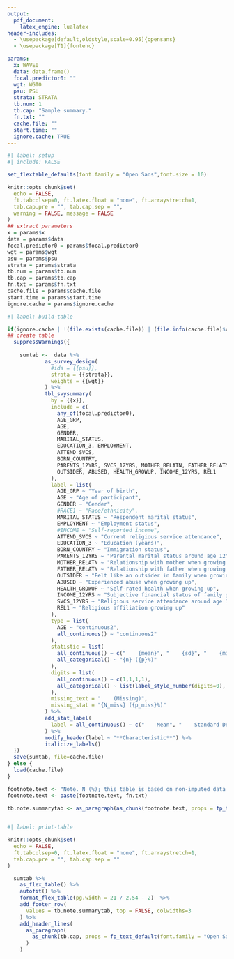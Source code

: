 ```yaml
---
output:
  pdf_document:
    latex_engine: lualatex
header-includes:
  - \usepackage[default,oldstyle,scale=0.95]{opensans}
  - \usepackage[T1]{fontenc}

params: 
  x: WAVE0
  data: data.frame()
  focal.predictor0: ""
  wgt: WGT0
  psu: PSU
  strata: STRATA
  tb.num: 1
  tb.cap: "Sample summary."
  fn.txt: ""
  cache.file: ""
  start.time: ""
  ignore.cache: TRUE
---
```


\pagestyle{empty}
\setmainfont{opensans}

```r
#| label: setup
#| include: FALSE

set_flextable_defaults(font.family = "Open Sans",font.size = 10)

knitr::opts_chunk$set(
  echo = FALSE,
  ft.tabcolsep=0, ft.latex.float = "none", ft.arraystretch=1,
  tab.cap.pre = "", tab.cap.sep = "",
  warning = FALSE, message = FALSE
)
## extract parameters
x = params$x
data = params$data
focal.predictor0 = params$focal.predictor0
wgt = params$wgt
psu = params$psu
strata = params$strata
tb.num = params$tb.num
tb.cap = params$tb.cap
fn.txt = params$fn.txt
cache.file = params$cache.file
start.time = params$start.time
ignore.cache = params$ignore.cache

```


```r
#| label: build-table

if(ignore.cache | !(file.exists(cache.file)) | (file.info(cache.file)$ctime < start.time) ){
## create table
  suppressWarnings({
    
    sumtab <-  data %>%
            as_survey_design(
              #ids = {{psu}},
              strata = {{strata}},
              weights = {{wgt}}
            ) %>%
            tbl_svysummary(
              by = {{x}},
              include = c(
                any_of(focal.predictor0),
                AGE_GRP,
                AGE,
                GENDER,
                MARITAL_STATUS,
                EDUCATION_3, EMPLOYMENT,
                ATTEND_SVCS,
                BORN_COUNTRY,
                PARENTS_12YRS, SVCS_12YRS, MOTHER_RELATN, FATHER_RELATN,
                OUTSIDER, ABUSED, HEALTH_GROWUP, INCOME_12YRS, REL1
              ),
              label = list(
                AGE_GRP ~ "Year of birth",
                AGE ~ "Age of participant",
                GENDER ~ "Gender",
                #RACE1 ~ "Race/ethnicity",
                MARITAL_STATUS ~ "Respondent marital status",
                EMPLOYMENT ~ "Employment status",
                #INCOME ~ "Self-reported income",
                ATTEND_SVCS ~ "Current religious service attendance",
                EDUCATION_3 ~ "Education (years)",
                BORN_COUNTRY ~ "Immigration status",
                PARENTS_12YRS ~ "Parental marital status around age 12",
                MOTHER_RELATN ~ "Relationship with mother when growing up",
                FATHER_RELATN ~ "Relationship with father when growing up",
                OUTSIDER ~ "Felt like an outsider in family when growing up",
                ABUSED ~ "Experienced abuse when growing up",
                HEALTH_GROWUP ~ "Self-rated health when growing up",
                INCOME_12YRS ~ "Subjective financial status of family growing up",
                SVCS_12YRS ~ "Religious service attendance around age 12",
                REL1 ~ "Religious affiliation growing up"
              ),
              type = list(
                AGE ~ "continuous2",
                all_continuous() ~ "continuous2"
              ),
              statistic = list(
                all_continuous() ~ c("    {mean}", "    {sd}", "    {min}, {max}"),
                all_categorical() ~ "{n} ({p}%)"
              ),
              digits = list(
                all_continuous() ~ c(1,1,1,1),
                all_categorical() ~ list(label_style_number(digits=0), label_style_percent0(digits = 1))
              ),
              missing_text = "    (Missing)",
              missing_stat = "{N_miss} ({p_miss}%)"
            ) %>%
            add_stat_label(
              label = all_continuous() ~ c("    Mean", "    Standard Deviation", "    Min, Max")
            ) %>%
            modify_header(label ~ "**Characteristic**") %>%
            italicize_labels()
  })
  save(sumtab, file=cache.file)
} else {
  load(cache.file)
}

footnote.text <- "Note. N (%); this table is based on non-imputed data. Cumulative percentages for variables may not add up to 100% due to rounding."
footnote.text <- paste(footnote.text, fn.txt)

tb.note.summarytab <- as_paragraph(as_chunk(footnote.text, props = fp_text_default(font.family = "Open Sans", font.size = 9)))
  
```


 
```r
#| label: print-table

knitr::opts_chunk$set(
  echo = FALSE,
  ft.tabcolsep=0, ft.latex.float = "none", ft.arraystretch=1,
  tab.cap.pre = "", tab.cap.sep = ""
)

  sumtab %>%
    as_flex_table() %>%
    autofit() %>%
    format_flex_table(pg.width = 21 / 2.54 - 2)  %>%
    add_footer_row(
      values = tb.note.summarytab, top = FALSE, colwidths=3
    ) %>%
    add_header_lines(
      as_paragraph(
        as_chunk(tb.cap, props = fp_text_default(font.family = "Open Sans", font.size = 11))
      )
    )


```
